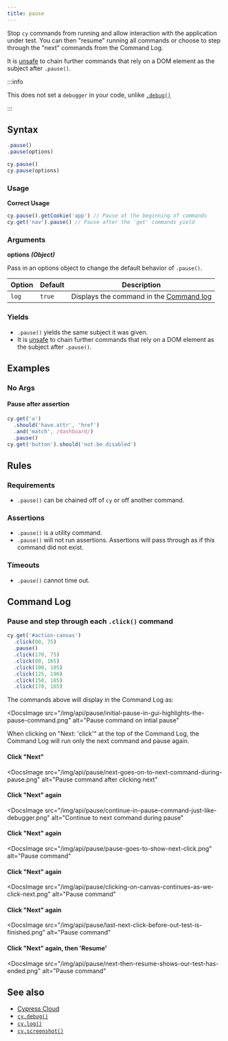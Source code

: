 ```yaml
---
title: pause
---
```


Stop `cy` commands from running and allow interaction with the application under
test. You can then "resume" running all commands or choose to step through the
"next" commands from the Command Log.

It is [unsafe](/guides/core-concepts/retry-ability#Only-queries-are-retried) to
chain further commands that rely on a DOM element as the subject after
`.pause()`.

:::info

This does not set a `debugger` in your code, unlike
[`.debug()`](/api/commands/debug)

:::

## Syntax

```javascript
.pause()
.pause(options)

cy.pause()
cy.pause(options)
```

### Usage

**<Icon name="check-circle" color="green" /> Correct Usage**

```javascript
cy.pause().getCookie('app') // Pause at the beginning of commands
cy.get('nav').pause() // Pause after the 'get' commands yield
```

### Arguments

**<Icon name="angle-right" /> options** **_(Object)_**

Pass in an options object to change the default behavior of `.pause()`.

| Option | Default | Description                                                                              |
| ------ | ------- | ---------------------------------------------------------------------------------------- |
| `log`  | `true`  | Displays the command in the [Command log](/guides/core-concepts/cypress-app#Command-Log) |

### Yields [<Icon name="question-circle"/>](/guides/core-concepts/introduction-to-cypress#Subject-Management)

- `.pause()` yields the same subject it was given.
- It is [unsafe](/guides/core-concepts/retry-ability#Only-queries-are-retried)
  to chain further commands that rely on a DOM element as the subject after
  `.pause()`.

## Examples

### No Args

#### Pause after assertion

```javascript
cy.get('a')
  .should('have.attr', 'href')
  .and('match', /dashboard/)
  .pause()
cy.get('button').should('not.be.disabled')
```

## Rules

### Requirements [<Icon name="question-circle"/>](/guides/core-concepts/introduction-to-cypress#Chains-of-Commands)

- `.pause()` can be chained off of `cy` or off another command.

### Assertions [<Icon name="question-circle"/>](/guides/core-concepts/introduction-to-cypress#Assertions)

- `.pause()` is a utility command.
- `.pause()` will not run assertions. Assertions will pass through as if this command did not exist.

### Timeouts [<Icon name="question-circle"/>](/guides/core-concepts/introduction-to-cypress#Timeouts)

- `.pause()` cannot time out.

## Command Log

### Pause and step through each `.click()` command

```javascript
cy.get('#action-canvas')
  .click(80, 75)
  .pause()
  .click(170, 75)
  .click(80, 165)
  .click(100, 185)
  .click(125, 190)
  .click(150, 185)
  .click(170, 165)
```

The commands above will display in the Command Log as:

<DocsImage
  src="/img/api/pause/initial-pause-in-gui-highlights-the-pause-command.png"
  alt="Pause command on intial pause"
></DocsImage>

When clicking on "Next: 'click'" at the top of the Command Log, the Command Log
will run only the next command and pause again.

#### Click "Next"

<DocsImage
  src="/img/api/pause/next-goes-on-to-next-command-during-pause.png"
  alt="Pause command after clicking next"
></DocsImage>

#### Click "Next" again

<DocsImage
  src="/img/api/pause/continue-in-pause-command-just-like-debugger.png"
  alt="Continue to next command during pause"
></DocsImage>

#### Click "Next" again

<DocsImage
  src="/img/api/pause/pause-goes-to-show-next-click.png"
  alt="Pause command"
></DocsImage>

#### Click "Next" again

<DocsImage
  src="/img/api/pause/clicking-on-canvas-continues-as-we-click-next.png"
  alt="Pause command"
></DocsImage>

#### Click "Next" again

<DocsImage
  src="/img/api/pause/last-next-click-before-out-test-is-finished.png"
  alt="Pause command"
></DocsImage>

#### Click "Next" again, then 'Resume'

<DocsImage
  src="/img/api/pause/next-then-resume-shows-our-test-has-ended.png"
  alt="Pause command"
></DocsImage>

## See also

- [Cypress Cloud](https://on.cypress.io/cloud)
- [`cy.debug()`](/api/commands/debug)
- [`cy.log()`](/api/commands/log)
- [`cy.screenshot()`](/api/commands/screenshot)
